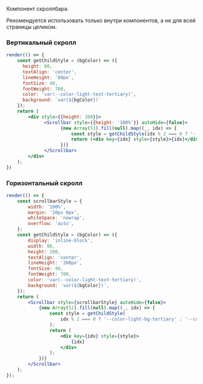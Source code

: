 Компонент скроллбара.

Рекомендуется использовать только внутри компонентов, а не для всей страницы целиком.

### Вертикальный скролл

```jsx live
render(() => {
    const getChildStyle = (bgColor) => ({
      height: 80,
      textAlign: 'center',
      lineHeight: '80px',
      fontSize: 40,
      fontWeight: 700,
      color: 'var(--color-light-text-tertiary)',
      background: `var(${bgColor})`
    });
    return (
        <div style={{height: 200}}>
              <Scrollbar style={{height: '100%'}} autoHide={false}>
                    {new Array(51).fill(null).map((_, idx) => {
                        const style = getChildStyle(idx % 2 === 0 ? '--color-light-bg-tertiary' : '--color-light-bg-secondary');
                        return (<div key={idx} style={style}>{idx}</div>);
                    })}
              </Scrollbar>
        </div>
    );
})
```

### Горизонтальный скролл

```jsx live
render(() => {
    const scrollbarStyle = {
        width: '100%',
        margin: '10px 0px',
        whiteSpace: 'nowrap',
        overflow: 'auto',
    };
    const getChildStyle = (bgColor) => ({
        display: 'inline-block',
        width: 80,
        height: 200,
        textAlign: 'center',
        lineHeight: '200px',
        fontSize: 40,
        fontWeight: 700,
        color: 'var(--color-light-text-tertiary)',
        background: `var(${bgColor})`,
    });
    return (
        <Scrollbar style={scrollbarStyle} autoHide={false}>
            {new Array(51).fill(null).map((_, idx) => {
                const style = getChildStyle(
                    idx % 2 === 0 ? '--color-light-bg-tertiary' : '--color-light-bg-secondary',
                );
                return (
                    <div key={idx} style={style}>
                        {idx}
                    </div>
                );
            })}
        </Scrollbar>
    );
});
```
